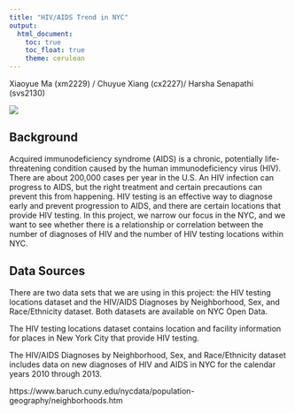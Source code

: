 ```yaml
---
title: "HIV/AIDS Trend in NYC"
output: 
  html_document:
    toc: true
    toc_float: true
    theme: cerulean
---
```

Xiaoyue Ma (xm2229) / Chuyue Xiang (cx2227)/ Harsha Senapathi (svs2130)

![](https://images.everydayhealth.com/images/stds/hiv/aids/cs-hiv-facts-about-hiv-aids-know-1440x810.jpg?sfvrsn=a288f66e_0)

## Background
Acquired immunodeficiency syndrome (AIDS) is a chronic, potentially life-threatening condition caused by the human immunodeficiency virus (HIV). There are about 200,000 cases per year in the U.S. An HIV infection can progress to AIDS, but the right treatment and certain precautions can prevent this from happening. HIV testing is an effective way to diagnose early and prevent progression to AIDS, and there are certain locations that provide HIV testing. In this project, we narrow our focus in the NYC, and we want to see whether there is a relationship or correlation between the number of diagnoses of HIV and the number of HIV testing locations within NYC.


## Data Sources
There are two data sets that we are using in this project: the HIV testing locations dataset and the HIV/AIDS Diagnoses by Neighborhood, Sex, and Race/Ethnicity dataset. Both datasets are available on NYC Open Data. 

The HIV testing locations dataset contains location and facility information for places in New York City that provide HIV testing.

The HIV/AIDS Diagnoses by Neighborhood, Sex, and Race/Ethnicity dataset includes data on new diagnoses of HIV and AIDS in NYC for the calendar years 2010 through 2013.

https://www.baruch.cuny.edu/nycdata/population-geography/neighborhoods.htm



